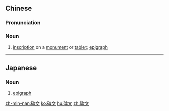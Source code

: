 ==Chinese==
{{zh-forms}}

===Pronunciation===
{{zh-pron
|m=bēiwén
|c=bei1 man4
|mn=pi-bûn
|cat=n
}}

===Noun===
{{zh-noun}}

# [[inscription]] on a [[monument]] or [[tablet]]; [[epigraph]]

----

==Japanese==
{{ja-kanjitab|ひ|ぶん|yomi=on}}

===Noun===
{{ja-noun|ひぶん}}

# [[epigraph]]

[[zh-min-nan:碑文]]
[[ko:碑文]]
[[hu:碑文]]
[[zh:碑文]]